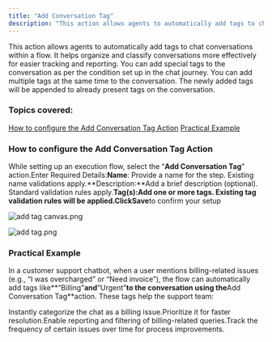 ```yaml
---
title: "Add Conversation Tag"
description: "This action allows agents to automatically add tags to chat conversations within a flow. It helps organize and classify conversations more effectively..."
---
```


This action allows agents to automatically add tags to chat conversations within a flow. It helps organize and classify conversations more effectively for easier tracking and reporting. You can add special tags to the conversation as per the condition set up in the chat journey. You can add multiple tags at the same time to the conversation. The newly added tags will be appended to already present tags on the conversation.

### Topics covered:

[How to configure the Add Conversation Tag Action](https://support.salesmate.io/hc/en-us/articles/45880085715865-Add-Conversation-Tag#01JWFX10DWN2YZJ3FSFRG2811H) [Practical Example](https://support.salesmate.io/hc/en-us/articles/45880085715865-Add-Conversation-Tag#h_01JWFX2TY5W702MM6JHR4MH1SX)

### How to configure the Add Conversation Tag Action

While setting up an execution flow, select the “**Add Conversation Tag**” action.Enter Required Details:**Name**: Provide a name for the step. Existing name validations apply.**Description:**Add a brief description (optional). Standard validation rules apply.**Tag(s):**Add one or more tags. Existing tag validation rules will be applied.Click**Save**to confirm your setup

![add tag canvas.png](./images/blobid0.png)

![add tag.png](./images/blobid1.png)

### Practical Example

In a customer support chatbot, when a user mentions billing-related issues (e.g., “I was overcharged” or “Need invoice”), the flow can automatically add tags like**“Billing”**and**“Urgent”**to the conversation using the**Add Conversation Tag**action. These tags help the support team:

Instantly categorize the chat as a billing issue.Prioritize it for faster resolution.Enable reporting and filtering of billing-related queries.Track the frequency of certain issues over time for process improvements.
